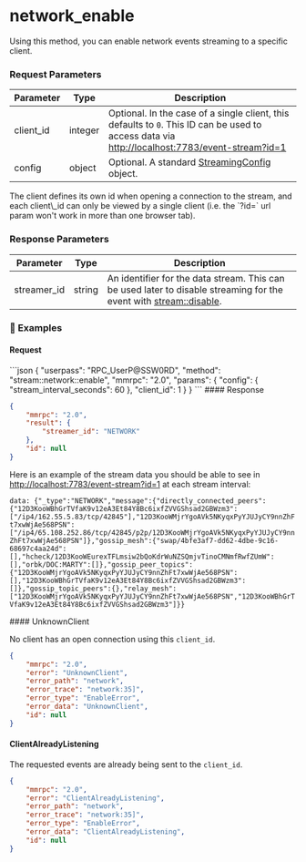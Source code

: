 
# network\_enable

Using this method, you can enable network events streaming to a specific client.

### Request Parameters

| Parameter  | Type    | Description                                                                                                                                                                               |
| ---------- | ------- | ----------------------------------------------------------------------------------------------------------------------------------------------------------------------------------------- |
| client\_id | integer | Optional. In the case of a single client, this defaults to `0`. This ID can be used to access data via [http://localhost:7783/event-stream?id=1](http://localhost:7783/event-stream?id=1) |
| config     | object  | Optional. A standard [StreamingConfig](/komodo-defi-framework/api/common_structures/#streaming-config) object.                                                                            |

<Note>
  The client defines its own id when opening a connection to the stream, and each client\_id can only be viewed by a single client (i.e. the `?id=` url param won't work in more than one browser tab).
</Note>

### Response Parameters

| Parameter    | Type   | Description                                                                                                                                                             |
| ------------ | ------ | ----------------------------------------------------------------------------------------------------------------------------------------------------------------------- |
| streamer\_id | string | An identifier for the data stream. This can be used later to disable streaming for the event with [stream::disable](/komodo-defi-framework/api/v20/streaming/disable/). |

### 📌 Examples

#### Request

<CodeGroup title="" tag="POST" label="network_enable" mm2MethodDecorate="true">
  ```json
  {
    "userpass": "RPC_UserP@SSW0RD",
    "method": "stream::network::enable",
    "mmrpc": "2.0",
    "params": {
      "config": {
        "stream_interval_seconds": 60
      },
      "client_id": 1
    }
  }
  ```
</CodeGroup>

<CollapsibleSection expandedText="Hide Response" collapsedText="Show Response">
  #### Response

  ```json
  {
      "mmrpc": "2.0",
      "result": {
          "streamer_id": "NETWORK"
      },
      "id": null
  }
  ```
</CollapsibleSection>

Here is an example of the stream data you should be able to see in [http://localhost:7783/event-stream?id=1](http://localhost:7783/event-stream?id=1) at each stream interval:

`data: {"_type":"NETWORK","message":{"directly_connected_peers":{"12D3KooWBhGrTVfaK9v12eA3Et84Y8Bc6ixfZVVGShsad2GBWzm3":["/ip4/162.55.5.83/tcp/42845"],"12D3KooWMjrYgoAVk5NKyqxPyYJUJyCY9nnZhFt7xwWjAe568PSN":["/ip4/65.108.252.86/tcp/42845/p2p/12D3KooWMjrYgoAVk5NKyqxPyYJUJyCY9nnZhFt7xwWjAe568PSN"]},"gossip_mesh":{"swap/4bfe3af7-dd62-4dbe-9c16-68697c4aa24d":[],"hcheck/12D3KooWEurexTFLmsiw2bQoKdrWuNZSQmjvTinoCMNmfRwfZUmW":[],"orbk/DOC:MARTY":[]},"gossip_peer_topics":{"12D3KooWMjrYgoAVk5NKyqxPyYJUJyCY9nnZhFt7xwWjAe568PSN":[],"12D3KooWBhGrTVfaK9v12eA3Et84Y8Bc6ixfZVVGShsad2GBWzm3":[]},"gossip_topic_peers":{},"relay_mesh":["12D3KooWMjrYgoAVk5NKyqxPyYJUJyCY9nnZhFt7xwWjAe568PSN","12D3KooWBhGrTVfaK9v12eA3Et84Y8Bc6ixfZVVGShsad2GBWzm3"]}}`

<CollapsibleSection expandedText="Hide Errors" collapsedText="Show Errors">
  #### UnknownClient

  No client has an open connection using this `client_id`.

  ```json
  {
      "mmrpc": "2.0",
      "error": "UnknownClient",
      "error_path": "network",
      "error_trace": "network:35]",
      "error_type": "EnableError",
      "error_data": "UnknownClient",
      "id": null
  }
  ```

  #### ClientAlreadyListening

  The requested events are already being sent to the `client_id`.

  ```json
  {
      "mmrpc": "2.0",
      "error": "ClientAlreadyListening",
      "error_path": "network",
      "error_trace": "network:35]",
      "error_type": "EnableError",
      "error_data": "ClientAlreadyListening",
      "id": null
  }
  ```
</CollapsibleSection>
